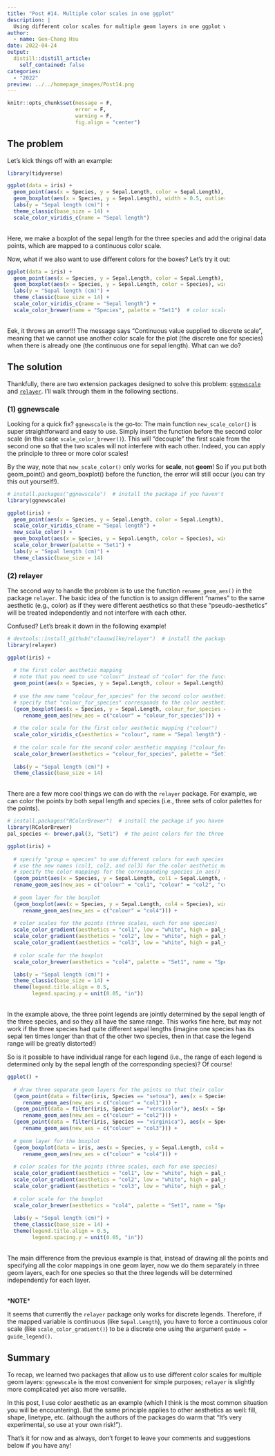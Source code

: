 ```yaml
---
title: "Post #14. Multiple color scales in one ggplot"
description: |
  Using different color scales for multiple geom layers in one ggplot with `ggnewscale` and `relayer`
author:
  - name: Gen-Chang Hsu
date: 2022-04-24
output:
  distill::distill_article:
    self_contained: false
categories:
  - "2022"
preview: ../../homepage_images/Post14.png
---
```


<!-- Webpage style -->
<style>
d-article a {
    color: #2780e3 !important;
    border-bottom: none !important;
}

d-article a:hover {
    color: #2780e3 !important;
    border-bottom: 2px solid !important;
}

d-byline {
    margin-left: -10% !important;
}

d-title {
    margin-left: -10%;
}

d-title h1{
    font-size: 45px;
    width: 130%;
}

d-article {
    margin-left: -10%;
}

p {
    width: 120%;
}

d-article h2 {
    width: 120%;
}

d-article h3 {
  width: 120%;
  font-size: 28px;
}

div.article-footer{
    width: 120%;
}

d-article div.sourceCode { 
    width: 120% !important;
}

d-article pre { 
    width: 120% !important;
}

div.l-body {
    width: 120% !important;
}

div.l-body img {
    margin-right: 20% !important;
}

</style>

```r
knitr::opts_chunk$set(message = F, 
                      error = F, 
                      warning = F,
                      fig.align = "center")

```

<!-- Start of the article -->

## The problem

Let's kick things off with an example:

```r
library(tidyverse)

ggplot(data = iris) + 
  geom_point(aes(x = Species, y = Sepal.Length, color = Sepal.Length), position = position_jitter(width = 0.1)) + 
  geom_boxplot(aes(x = Species, y = Sepal.Length), width = 0.5, outlier.color = NA, fill = NA) + 
  labs(y = "Sepal length (cm)") + 
  theme_classic(base_size = 14) + 
  scale_color_viridis_c(name = "Sepal length")

```

<br>
Here, we make a boxplot of the sepal length for the three species and add the original data points, which are mapped to a continuous color scale.

Now, what if we also want to use different colors for the boxes? Let's try it out:

```r
ggplot(data = iris) + 
  geom_point(aes(x = Species, y = Sepal.Length, color = Sepal.Length), position = position_jitter(width = 0.1)) + 
  geom_boxplot(aes(x = Species, y = Sepal.Length, color = Species), width = 0.5, outlier.color = NA, fill = NA) +  # map species to color
  labs(y = "Sepal length (cm)") + 
  theme_classic(base_size = 14) + 
  scale_color_viridis_c(name = "Sepal length") + 
  scale_color_brewer(name = "Species", palette = "Set1")  # color scale for species

```

<br>
Eek, it throws an error!!! The message says "Continuous value supplied to discrete scale", meaning that we cannot use another color scale for the plot (the discrete one for species) when there is already one (the continuous one for sepal length). 
What can we do?

## The solution

Thankfully, there are two extension packages designed to solve this problem: [`ggnewscale`](https://eliocamp.github.io/ggnewscale/) and [`relayer`](https://github.com/clauswilke/relayer). I'll walk through them in the following sections.

### (1) ggnewscale

Looking for a quick fix? `ggnewscale` is the go-to: The main function `new_scale_color()` is super straightforward and easy to use. Simply insert the function before the second color scale (in this case `scale_color_brewer()`). This will "decouple" the first scale from the second one so that the two scales will not interfere with each other. Indeed, you can apply the principle to three or more color scales! 

By the way, note that `new_scale_color()` only works for **scale**, not **geom**! So if you put both geom_point() and geom_boxplot() before the function, the error will still occur (you can try this out yourself!).

```r
# install.packages("ggnewscale")  # install the package if you haven't
library(ggnewscale)

ggplot(iris) + 
  geom_point(aes(x = Species, y = Sepal.Length, color = Sepal.Length), position = position_jitter(width = 0.1)) + 
  scale_color_viridis_c(name = "Sepal length") + 
  new_scale_color() +
  geom_boxplot(aes(x = Species, y = Sepal.Length, color = Species), width = 0.5, outlier.color = NA, fill = NA) + 
  scale_color_brewer(palette = "Set1") + 
  labs(y = "Sepal length (cm)") + 
  theme_classic(base_size = 14)

```

### (2) relayer

The second way to handle the problem is to use the function `rename_geom_aes()` in the package `relayer`. The basic idea of the function is to assign different "names" to the same aesthetic (e.g., color) as if they were different aesthetics so that these "pseudo-aesthetics" will be treated independently and not interfere with each other. 

Confused? Let's break it down in the following example! 

```r
# devtools::install_github("clauswilke/relayer")  # install the package if you haven't
library(relayer)

ggplot(iris) +
  
  # the first color aesthetic mapping 
  # note that you need to use "colour" instead of "color" for the function to work!
  geom_point(aes(x = Species, y = Sepal.Length, colour = Sepal.Length), position = position_jitter(width = 0.1)) +
  
  # use the new name "colour_for_species" for the second color aesthetic mapping
  # specify that "colour_for_species" corresponds to the color aesthetic in rename_geom_aes()
  (geom_boxplot(aes(x = Species, y = Sepal.Length, colour_for_species = Species), width = 0.5, outlier.color = NA, fill = NA) %>% 
     rename_geom_aes(new_aes = c("colour" = "colour_for_species"))) + 
  
  # the color scale for the first color aesthetic mapping ("colour")
  scale_color_viridis_c(aesthetics = "colour", name = "Sepal length") + 
  
  # the color scale for the second color aesthetic mapping ("colour_for_species")
  scale_color_brewer(aesthetics = "colour_for_species", palette = "Set1", name = "Species") +
  
  labs(y = "Sepal length (cm)") + 
  theme_classic(base_size = 14)

```

<br>
There are a few more cool things we can do with the `relayer` package. For example, we can color the points by both sepal length and species (i.e., three sets of color palettes for the points).    

```r
# install.packages("RColorBrewer")  # install the package if you haven't
library(RColorBrewer)  
pal_species <- brewer.pal(3, "Set1")  # the point colors for the three species

ggplot(iris) +
  
  # specify "group = species" to use different colors for each species
  # use the new names (col1, col2, and col3) for the color aesthetic mappings
  # specify the color mappings for the corresponding species in aes() 
  (geom_point(aes(x = Species, y = Sepal.Length, col1 = Sepal.Length, col2 = Sepal.Length, col3 = Sepal.Length, group = Species), position = position_jitter(width = 0.1)) %>% 
  rename_geom_aes(new_aes = c("colour" = "col1", "colour" = "col2", "colour" = "col3"), aes(colour = case_when(group == 1 ~ col1, group == 2 ~ col2, group == 3 ~ col3)))) +
  
  # geom layer for the boxplot
  (geom_boxplot(aes(x = Species, y = Sepal.Length, col4 = Species), width = 0.5, outlier.color = NA, fill = NA) %>% 
     rename_geom_aes(new_aes = c("colour" = "col4"))) + 
  
  # color scales for the points (three scales, each for one species)
  scale_color_gradient(aesthetics = "col1", low = "white", high = pal_species[1], name = "setosa", guide = guide_legend(order = 1, direction = "horizontal", title.position = "top", keywidth = unit(0.05, "in"))) +
  scale_color_gradient(aesthetics = "col2", low = "white", high = pal_species[2], name = "versicolor", guide = guide_legend(order = 2, direction = "horizontal", title.position = "top", keywidth = unit(0.05, "in"))) +
  scale_color_gradient(aesthetics = "col3", low = "white", high = pal_species[3], name = "virginica", guide = guide_legend(order = 3, direction = "horizontal", title.position = "top", keywidth = unit(0.05, "in"))) +
  
  # color scale for the boxplot
  scale_color_brewer(aesthetics = "col4", palette = "Set1", name = "Species", guide = guide_legend(order = 4, direction = "vertical")) + 

  labs(y = "Sepal length (cm)") + 
  theme_classic(base_size = 14) + 
  theme(legend.title.align = 0.5,
        legend.spacing.y = unit(0.05, "in"))

```

<br>
In the example above, the three point legends are jointly determined by the sepal length of the three species, and so they all have the same range. This works fine here, but may not work if the three species had quite different sepal lengths (imagine one species has its sepal ten times longer than that of the other two species, then in that case the legend range will be greatly distorted!)

So is it possible to have individual range for each legend (i.e., the range of each legend is determined only by the sepal length of the corresponding species)? Of course!

```r
ggplot() +
  
  # draw three separate geom layers for the points so that their color aesthetic mappings are independent of each other
  (geom_point(data = filter(iris, Species == "setosa"), aes(x = Species, y = Sepal.Length, col1 = Sepal.Width), position = position_jitter(width = 0.1)) %>% 
     rename_geom_aes(new_aes = c("colour" = "col1"))) +
  (geom_point(data = filter(iris, Species == "versicolor"), aes(x = Species, y = Sepal.Length, col2 = Sepal.Width), position = position_jitter(width = 0.1)) %>% 
     rename_geom_aes(new_aes = c("colour" = "col2"))) +
  (geom_point(data = filter(iris, Species == "virginica"), aes(x = Species, y = Sepal.Length, col3 = Sepal.Width), position = position_jitter(width = 0.1)) %>% 
     rename_geom_aes(new_aes = c("colour" = "col3"))) +
  
  # geom layer for the boxplot
  (geom_boxplot(data = iris, aes(x = Species, y = Sepal.Length, col4 = Species), width = 0.5, outlier.color = NA, fill = NA) %>%
     rename_geom_aes(new_aes = c("colour" = "col4"))) +
  
  # color scales for the points (three scales, each for one species)
  scale_color_gradient(aesthetics = "col1", low = "white", high = pal_species[1], name = "setosa", guide = guide_legend(order = 1, direction = "horizontal", title.position = "top", keywidth = unit(0.05, "in"))) +
  scale_color_gradient(aesthetics = "col2", low = "white", high = pal_species[2], name = "versicolor", guide = guide_legend(order = 2, direction = "horizontal", title.position = "top", keywidth = unit(0.05, "in"))) +
  scale_color_gradient(aesthetics = "col3", low = "white", high = pal_species[3], name = "virginica", guide = guide_legend(order = 3, direction = "horizontal", title.position = "top", keywidth = unit(0.05, "in"))) +
  
  # color scale for the boxplot
  scale_color_brewer(aesthetics = "col4", palette = "Set1", name = "Species", guide = guide_legend(order = 4, direction = "vertical")) +
  
  labs(y = "Sepal length (cm)") + 
  theme_classic(base_size = 14) + 
  theme(legend.title.align = 0.5,
        legend.spacing.y = unit(0.05, "in"))

```

<br>
The main difference from the previous example is that, instead of drawing all the points and specifying all the color mappings in one geom layer, now we do them separately in three geom layers, each for one species so that the three legends will be determined independently for each layer.

<br>
***NOTE**\*

It seems that currently the `relayer` package only works for discrete legends. Therefore, if the mapped variable is continuous (like `Sepal.Length`), you have to force a continuous color scale (like `scale_color_gradient()`) to be a discrete one using the argument `guide = guide_legend()`.


## Summary

To recap, we learned two packages that allow us to use different color scales for multiple geom layers: `ggnewscale` is the most convenient for simple purposes; `relayer` is slightly more complicated yet also more versatile.

In this post, I use color aesthetic as an example (which I think is the most common situation you will be encountering). But the same principle applies to other aesthetics as well: fill, shape, linetype, etc. (although the authors of the packages do warm that "It’s very experimental, so use at your own risk!").

That's it for now and as always, don't forget to leave your comments and suggestions below if you have any!



